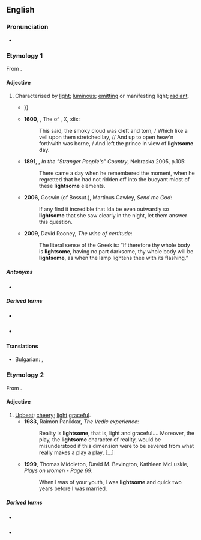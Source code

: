 ==English==

===Pronunciation===
* {{a|UK}} {{IPA|en|/ˈlʌɪtsəm/}}

===Etymology 1===
From {{affix|en|[[light#Etymology_3|light]]|pos1=a|t1=bright|[[-some#Etymology_1|-some]]|pos2=suffix forming adjectives|t2=very like, same as}}.

====Adjective====
{{en-adj}}

# Characterised by [[light]]; [[luminous]]; [[emitting]] or manifesting light; [[radiant]].
#* {{RQ:Spenser Faerie Queene|book=III|canto=VII|passage=While in their mothers wombe enclosd they were, / Ere they into the '''lightsom''' world were brought, / In fleshly lust were mingled both yfere {{...}}}}
#* '''1600''', {{w|Edward Fairfax}}, The ''{{w|Jerusalem Delivered}}'' of {{w|Torquato Tasso|Tasso}}, X, xlix:
#*: This said, the smoky cloud was cleft and torn, / Which like a veil upon them stretched lay, // And up to open heav'n forthwith was borne, / And left the prince in view of '''lightsome''' day.
#* '''1891''', {{w|Mary Noailles Murfree}}, ''In the "Stranger People's" Country'', Nebraska 2005, p.105:
#*: There came a day when he remembered the moment, when he regretted that he had not ridden off into the buoyant midst of these '''lightsome''' elements.
#* '''2006''', Goswin (of Bossut.), Martinus Cawley, ''Send me God'':
#*: If any find it incredible that Ida be even outwardly so '''lightsome''' that she saw clearly in the night, let them answer this question.
#* '''2009''', David Rooney, ''The wine of certitude'':
#*: The literal sense of the Greek is: “If therefore thy whole body is '''lightsome''', having no part darksome, thy whole body will be '''lightsome''', as when the lamp lightens thee with its flashing.”

=====Antonyms=====
* {{l|en|darksome}}

=====Derived terms=====
* {{l|en|lightsomely|pos=adverb}} {{q|archaic}}
* {{l|en|lightsomeness|pos=noun}} {{q|archaic}}
====Translations====
{{trans-top|[[luminous]]}}
* Bulgarian: {{t+|bg|светъл}}, {{t+|bg|сияен}}
{{trans-mid}}

{{trans-bottom}}

===Etymology 2===
From {{affix|en|[[light#Etymology_4|light]]|pos1=a|t1=not heavy|[[-some#Etymology_1|-some]]|pos2=suffix forming adjectives|t2=very like, same as}}.

====Adjective====
{{en-adj}}

# [[upbeat|Upbeat]]; [[cheery]]; [[light]] [[graceful]].
#* '''1983''', Raimon Panikkar, ''The Vedic experience'':
#*: Reality is '''lightsome''', that is, light and graceful.... Moreover, the play, the '''lightsome''' character of reality, would be misunderstood if this dimension were to be severed from what really makes a play a play, [...]
#* '''1999''', Thomas Middleton, David M. Bevington, Kathleen McLuskie, ''Plays on women - Page 69'':
#*: When I was of your youth, I was '''lightsome''' and quick two years before I was married.

=====Derived terms=====
* {{l|en|lightsomely|pos=adverb}} {{q|archaic}}
* {{l|en|lightsomeness|pos=noun}} {{q|archaic}}